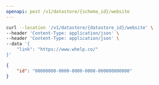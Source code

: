 ```yaml
---
openapi: post /v1/datastore/{schema_id}/website
---
```



<RequestExample>

```bash Example Request
curl --location '/v1/datastore/{datastore_id}/website' \
--header 'Content-Type: application/json' \
--header 'Content-Type: application/json' \
--data '{
    "link": "https://www.whelp.co/"
}'
```

</RequestExample>


<ResponseExample>

```json Response
{
    "id": "00000000-0000-0000-0000-000000000000"
}
```

</ResponseExample>